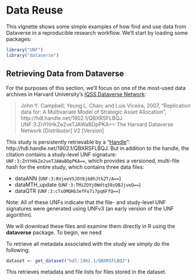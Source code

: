<!--
%\VignetteEngine{knitr}
%\VignetteIndexEntry{3. Data Reuse and Reproducibility}
-->

# Data Reuse #

This vignette shows some simple examples of how find and use data from Dataverse in a reproducible research workflow. We'll start by loading some packages:

```r
library("UNF")
library("dataverse")
```

## Retrieving Data from Dataverse ##

For the purposes of this section, we'll focus on one of the most-used data archives in Harvard University's [IQSS Dataverse Network](https://dataverse.harvard.edu/):

> John Y. Campbell; Yeung L. Chan; and Luis Viceira, 2007, "Replication data for: A Multivariate Model of Strategic Asset Allocation", http://hdl.handle.net/1902.1/QBXRSFLBQJ UNF:3:ZnYhHkZe2veTJAWaBDpPKA== The Harvard Dataverse Network [Distributor] V2 [Version]

This study is persistently retrievable by a "[Handle](http://en.wikipedia.org/wiki/Handle_System)": http://hdl.handle.net/1902.1/QBXRSFLBQJ. But in addition to the handle, the citation contains a study-level UNF signature: `UNF:3:ZnYhHkZe2veTJAWaBDpPKA==`, which provides a versioned, multi-file hash for the entire study, which contains three data files:

 * dataANN (`UNF:3:RVjeeV5JOY6jb8hJtk2T/A==`)
 * dataMTH_update (`UNF:3:TMiZOYj0Wdtq58sDBJjveQ==`)
 * dataQTR (`UNF:3:cTsOMQHb3efFo7i7pq6FfQ==`)

Note: All of these UNFs indicate that the file- and study-level UNF signatures were generated using UNFv3 (an early version of the UNF algorithm).

We will download these files and examine them directly in R using the **dataverse** package. To begin, we need


To retrieve all metadata associated with the study we simply do the following:

```r
dataset <- get_dataset("hdl:1902.1/QBXRSFLBQJ")
```

This retrieves metadata and file lists for files stored in the dataset.
